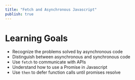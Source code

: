 ```yaml
---
title: "Fetch and Asynchronous Javascript"
publish: true
---
```


# Learning Goals

- Recognize the problems solved by asynchronous code
- Distinguish between asynchronous and synchronous code
- Use `fetch` to communicate with APIs
- Understand how to use a Promise in Javascript
- Use `then` to defer function calls until promises resolve
